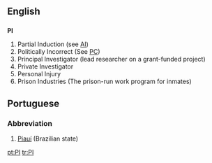 ==English==
==={{initialism}}===
'''PI'''

#Partial Induction (see [[AI]])
#Politically Incorrect (See [[PC]])
#Principal Investigator (lead researcher on a grant-funded project)
#Private Investigator
#Personal Injury
#Prison Industries (The prison-run work program for inmates)

==Portuguese==
===Abbreviation===
#[[Piauí]] (Brazilian state)

[[pt:PI]]
[[tr:PI]]